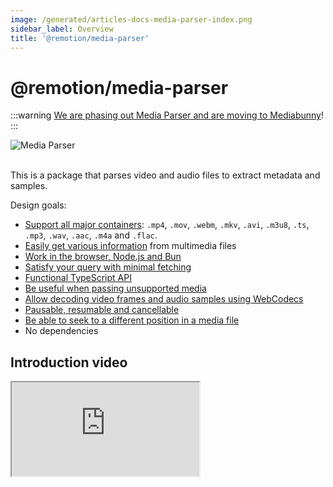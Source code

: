 ```yaml
---
image: /generated/articles-docs-media-parser-index.png
sidebar_label: Overview
title: '@remotion/media-parser'
---
```



# @remotion/media-parser

:::warning
[We are phasing out Media Parser and are moving to Mediabunny](/blog/mediabunny)!
:::

<img src="/img/media-parser.png" alt="Media Parser" />
<br />
<br />

This is a package that parses video and audio files to extract metadata and samples.

Design goals:

- [Support all major containers](/docs/media-parser/format-support): `.mp4`, `.mov`, `.webm`, `.mkv`, `.avi`, `.m3u8`, `.ts`, `.mp3`, `.wav`, `.aac`, `.m4a` and `.flac`.
- [Easily get various information](/docs/media-parser/fields) from multimedia files
- [Work in the browser, Node.js and Bun](/docs/media-parser/runtime-support)
- [Satisfy your query with minimal fetching](/docs/media-parser/fast-and-slow)
- [Functional TypeScript API](/docs/media-parser/parse-media)
- [Be useful when passing unsupported media](/docs/media-parser/foreign-file-types)
- [Allow decoding video frames and audio samples using WebCodecs](/docs/media-parser/webcodecs)
- [Pausable, resumable and cancellable](/docs/media-parser/pause-resume-abort)
- [Be able to seek to a different position in a media file](/docs/media-parser/seeking)
- No dependencies

## Introduction video

<iframe
  style={{
    width: '100%',
    aspectRatio: '16 / 9',
  }}
  src="https://www.youtube.com/embed/r3dUGdfVnkM"
  title="YouTube video player"
  allow="accelerometer; autoplay; clipboard-write; encrypted-media; gyroscope; picture-in-picture"
  allowFullScreen
/>
<br />

## Installation

<Installation pkg="@remotion/media-parser" />

## Hello World

Get metadata from a video file - [over 20 different fields are supported.](/docs/media-parser/fields)

```tsx twoslash title="Get the duration and codec of a video"
import {parseMedia} from '@remotion/media-parser';

const {durationInSeconds, videoCodec} = await parseMedia({
  src: 'https://remotion.media/video.mp4',
  fields: {
    durationInSeconds: true,
    videoCodec: true,
  },
});

console.log(durationInSeconds); // 5.056;
console.log(videoCodec); // 'h264';
```

Extract samples from a video file - [supports WebCodecs](/docs/media-parser/webcodecs).

```tsx twoslash title="Extract samples from a video"
import {parseMedia} from '@remotion/media-parser';

await parseMedia({
  src: 'https://remotion.media/video.mp4',
  onVideoTrack: ({track}) => {
    // Get information about the
    console.log(track.width);
    console.log(track.height);
    return (sample) => {
      // Retrieve samples as they are extracted
      console.log(sample.timestamp); // 0
      console.log(sample.data); // Uint8Array(12345)
    };
  },
});
```

<details>
<summary>What are samples?</summary>

Samples contain audio or video data - but they are compressed using codecs like AAC for audio or H.264 for video.  
You can turn audio samples into a waveform and video samples into images by decoding them.

</details>

## Guide

<MediaParserGuideTableOfContents />

## APIs

The following APIs are available:

<TableOfContents />

## Readers

Choose the appropriate reader for your file source:

<ReadersTableOfContents />

## Writers

Choose how to store files downloaded using [`downloadAndParseMedia()`](/docs/media-parser/download-and-parse-media):

<WritersTableOfContents />

## Types

<TypesTableOfContents />

## How does this compare to FFmpeg?

- Media Parser specializes for JavaScript and on the web.  
  It is designed to embrace the language and make use of the APIs that JavaScript has to offer.
- Unlike FFmpeg, Remotion Media Parser does not have functionality for decoding and encoding – it only parses media files.  
  Instead, we hope you combine it with WebCodecs, the native API built into browsers.
- Media Parser has no command line interface and cannot be integrated into native applications.

## How does this compare to MP4Box.js?

MP4Box.js does a better job at parsing the ISO Base Media Format (`.mp4`, `.m4a`, `.mov`) and supports reading more information from it.  
Remotion Media Parser supports more [container formats](/docs/media-parser/format-support), with the goal that it can handle arbitrary user-provided media files.

## Thank you

<table>
  <tr>
    <td>
      <img style={{width: 100}} src="https://pub-646d808d9cb240cea53bedc76dd3cd0c.r2.dev/tellahq_logo.jpeg" />
    </td>
    <td>
      <a href="https://tella.com">Tella</a> for boosting the development of @remotion/media-parser with $10.000!
    </td>
  </tr>
</table>

## License

[Remotion License](https://remotion.dev/license)

